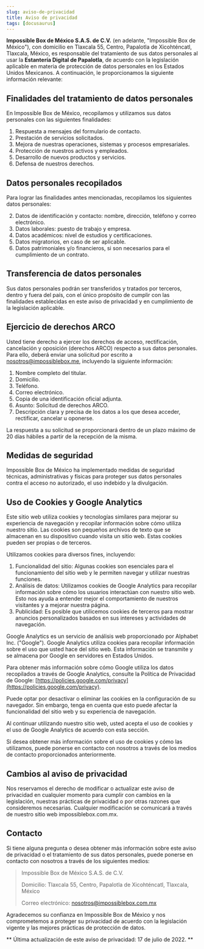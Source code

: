 ```yaml
---
slug: aviso-de-privacidad
title: Aviso de privacidad
tags: [docusaurus]
---
```


**Impossible Box de México S.A.S. de C.V.** (en adelante, "Impossible Box de México"), con domicilio en Tlaxcala 55, Centro, Papalotla de Xicohténcatl, Tlaxcala, México, es responsable del tratamiento de sus datos personales al usar la **Estantería Digital de Papalotla**, de acuerdo con la legislación aplicable en materia de protección de datos personales en los Estados Unidos Mexicanos. A continuación, le proporcionamos la siguiente información relevante:

  

## Finalidades del tratamiento de datos personales

  

En Impossible Box de México, recopilamos y utilizamos sus datos personales con las siguientes finalidades:

  

1.  Respuesta a mensajes del formulario de contacto.
2.  Prestación de servicios solicitados.
3.  Mejora de nuestras operaciones, sistemas y procesos empresariales.
4.  Protección de nuestros activos y empleados.
5.  Desarrollo de nuevos productos y servicios.
6.  Defensa de nuestros derechos.

  

## Datos personales recopilados

  

Para lograr las finalidades antes mencionadas, recopilamos los siguientes datos personales:

  
2.  Datos de identificación y contacto: nombre, dirección, teléfono y correo electrónico.
3.  Datos laborales: puesto de trabajo y empresa.
4.  Datos académicos: nivel de estudios y certificaciones.
5.  Datos migratorios, en caso de ser aplicable.
6.  Datos patrimoniales y/o financieros, si son necesarios para el cumplimiento de un contrato.

  

## Transferencia de datos personales

  

Sus datos personales podrán ser transferidos y tratados por terceros, dentro y fuera del país, con el único propósito de cumplir con las finalidades establecidas en este aviso de privacidad y en cumplimiento de la legislación aplicable.

  

## Ejercicio de derechos ARCO

  

Usted tiene derecho a ejercer los derechos de acceso, rectificación, cancelación y oposición (derechos ARCO) respecto a sus datos personales. Para ello, deberá enviar una solicitud por escrito a nosotros@impossiblebox.me, incluyendo la siguiente información:

  

1.  Nombre completo del titular.
2.  Domicilio.
3.  Teléfono.
4.  Correo electrónico.
5.  Copia de una identificación oficial adjunta.
6.  Asunto: Solicitud de derechos ARCO.
7.  Descripción clara y precisa de los datos a los que desea acceder, rectificar, cancelar u oponerse.

  

La respuesta a su solicitud se proporcionará dentro de un plazo máximo de 20 días hábiles a partir de la recepción de la misma.

  

## Medidas de seguridad

  

Impossible Box de México ha implementado medidas de seguridad técnicas, administrativas y físicas para proteger sus datos personales contra el acceso no autorizado, el uso indebido y la divulgación.

## Uso de Cookies y Google Analytics

Este sitio web utiliza cookies y tecnologías similares para mejorar su experiencia de navegación y recopilar información sobre cómo utiliza nuestro sitio. Las cookies son pequeños archivos de texto que se almacenan en su dispositivo cuando visita un sitio web. Estas cookies pueden ser propias o de terceros.

Utilizamos cookies para diversos fines, incluyendo:

1.  Funcionalidad del sitio: Algunas cookies son esenciales para el funcionamiento del sitio web y le permiten navegar y utilizar nuestras funciones.
2.  Análisis de datos: Utilizamos cookies de Google Analytics para recopilar información sobre cómo los usuarios interactúan con nuestro sitio web. Esto nos ayuda a entender mejor el comportamiento de nuestros visitantes y a mejorar nuestra página.
3.  Publicidad: Es posible que utilicemos cookies de terceros para mostrar anuncios personalizados basados en sus intereses y actividades de navegación.

Google Analytics es un servicio de análisis web proporcionado por Alphabet Inc. ("Google"). Google Analytics utiliza cookies para recopilar información sobre el uso que usted hace del sitio web. Esta información se transmite y se almacena por Google en servidores en Estados Unidos.

Para obtener más información sobre cómo Google utiliza los datos recopilados a través de Google Analytics, consulte la Política de Privacidad de Google: [https://policies.google.com/privacy](https://policies.google.com/privacy).

Puede optar por desactivar o eliminar las cookies en la configuración de su navegador. Sin embargo, tenga en cuenta que esto puede afectar la funcionalidad del sitio web y su experiencia de navegación.

Al continuar utilizando nuestro sitio web, usted acepta el uso de cookies y el uso de Google Analytics de acuerdo con esta sección.

Si desea obtener más información sobre el uso de cookies y cómo las utilizamos, puede ponerse en contacto con nosotros a través de los medios de contacto proporcionados anteriormente.

  

## Cambios al aviso de privacidad

  

Nos reservamos el derecho de modificar o actualizar este aviso de privacidad en cualquier momento para cumplir con cambios en la legislación, nuestras prácticas de privacidad o por otras razones que consideremos necesarias. Cualquier modificación se comunicará a través de nuestro sitio web impossiblebox.com.mx.

  

## Contacto

  

Si tiene alguna pregunta o desea obtener más información sobre este aviso de privacidad o el tratamiento de sus datos personales, puede ponerse en contacto con nosotros a través de los siguientes medios:

  

> Impossible Box de México S.A.S. de C.V.
> 
> Domicilio: Tlaxcala 55, Centro, Papalotla de Xicohténcatl, Tlaxcala, México
> 
> Correo electrónico: nosotros@impossiblebox.com.mx

  

Agradecemos su confianza en Impossible Box de México y nos comprometemos a proteger su privacidad de acuerdo con la legislación vigente y las mejores prácticas de protección de datos.         

** Última actualización de este aviso de privacidad: 17 de julio de 2022. **